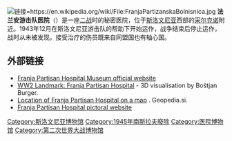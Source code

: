 [[File:FranjaPartizanskaBolnisnica.jpg|链接=https://en.wikipedia.org/wiki/File:FranjaPartizanskaBolnisnica.jpg]]
'''法兰安游击队医院'''（{{lang-sl|'''Partizanska bolnica Franja'''}}）是一座[[二战|二战]]时的秘密医院，位于[[斯洛文尼亚|斯洛文尼亚]]西部的[[采尔克诺|采尔克诺]]附近。1943年12月在斯洛文尼亚游击队的帮助下开始运作，战争结束后停止运作，战时从未被发现。接受治疗的伤员既来自同盟国也有轴心国。

== 外部链接 ==
* [https://web.archive.org/web/20160602120502/http://www.muzej-idrija-cerkno.si/index.php/en/locationsexhibitions/permanent-exhibitions/franja-partisan-hospital.html Franja Partisan Hospital Museum official website]
* [http://www.burger.si/Cerkno/Franja/seznam.html WW2 Landmark: Franja Partisan Hospital] {{Wayback|url=http://www.burger.si/Cerkno/Franja/seznam.html |date=20201027210553 }} - 3D visualisation by Boštjan Burger.
* [http://www.geopedia.si/Geopedia_en.html#L1173_F15155_b4_x425363.832_y112629.403_s15 Location of Franja Partisan Hospital on a map] {{Wayback|url=http://www.geopedia.si/Geopedia_en.html#L1173_F15155_b4_x425363.832_y112629.403_s15 |date=20120620155109 }}. Geopedia.si.
* [http://www.pef.uni-lj.si/~markor/Javor/bfranja/index.html Franja Partisan Hospital pictoral website] {{Wayback|url=http://www.pef.uni-lj.si/~markor/Javor/bfranja/index.html |date=20160303171250 }}
{{commons category|Franja Partisan Hospital|position=left}}

[[Category:斯洛文尼亚博物馆|Category:斯洛文尼亚博物馆]]
[[Category:1945年南斯拉夫廢除|Category:1945年南斯拉夫廢除]]
[[Category:医院博物馆|Category:医院博物馆]]
[[Category:第二次世界大战博物馆|Category:第二次世界大战博物馆]]